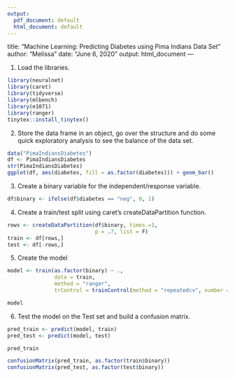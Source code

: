 ```yaml
---
output:
  pdf_document: default
  html_document: default
---
```

title: "Machine Learning: Predicting Diabetes using Pima Indians Data Set"
author: "Melissa"
date: "June 6, 2020"
output: html_document
---

1. Load the libraries.

```r
library(neuralnet)
library(caret)
library(tidyverse)
library(mlbench)
library(e1071)
library(ranger)
tinytex::install_tinytex()
```

2. Store the data frame in an object, go over the structure and do some quick exploratory analysis to see the balance of the data set.

```r
data("PimaIndiansDiabetes")
df <- PimaIndiansDiabetes
str(PimaIndiansDiabetes)
ggplot(df, aes(diabetes, fill = as.factor(diabetes))) + geom_bar()
```

3. Create a binary variable for the independent/response variable.  

```r
df$binary <- ifelse(df$diabetes == "neg", 0, 1)
```

4. Create a train/test split using caret's createDataPartition function.

```r
rows <- createDataPartition(df$binary, times =1,
                            p = .7, list = F)
train <- df[rows,]
test <- df[-rows,]


```

5. Create the model

```r

model <- train(as.factor(binary) ~ ., 
               data = train,
               method = "ranger",
               trControl = trainControl(method = "repeatedcv", number = 2, repeats = 2))

model
```

6. Test the model on the Test set and build a confusion matrix.

```r
pred_train <- predict(model, train)
pred_test <- predict(model, test)

pred_train

confusionMatrix(pred_train, as.factor(train$binary))
confusionMatrix(pred_test, as.factor(test$binary))
```